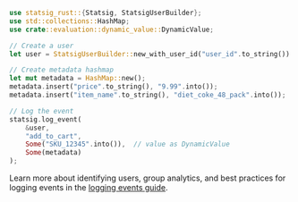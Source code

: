 ```rust
use statsig_rust::{Statsig, StatsigUserBuilder};
use std::collections::HashMap;
use crate::evaluation::dynamic_value::DynamicValue;

// Create a user
let user = StatsigUserBuilder::new_with_user_id("user_id".to_string()).build();

// Create metadata hashmap
let mut metadata = HashMap::new();
metadata.insert("price".to_string(), "9.99".into());
metadata.insert("item_name".to_string(), "diet_coke_48_pack".into());

// Log the event
statsig.log_event(
    &user,
    "add_to_cart",
    Some("SKU_12345".into()),  // value as DynamicValue
    Some(metadata)
);
```

Learn more about identifying users, group analytics, and best practices for logging events in the [logging events guide](/guides/logging-events).
